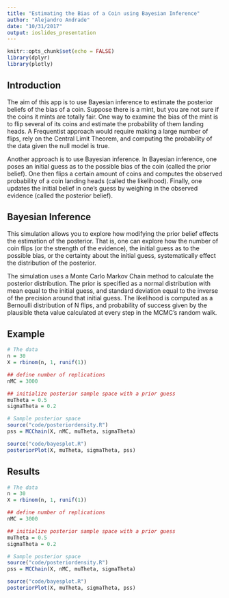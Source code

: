 ```yaml
---
title: "Estimating the Bias of a Coin using Bayesian Inference"
author: "Alejandro Andrade"
date: "10/31/2017"
output: ioslides_presentation
---
```


```r
knitr::opts_chunk$set(echo = FALSE)
library(dplyr)
library(plotly)
```

## Introduction
The aim of this app is to use Bayesian inference to estimate the posterior beliefs of the bias of a coin. Suppose there is a mint, but you are not sure if the coins it mints are totally fair. One way to examine the bias of the mint is to flip several of its coins and estimate the probability of them landing heads. A Frequentist approach would require making a large number of flips, rely on the Central Limit Theorem, and computing the probability of the data given the null model is true.  
  
Another approach is to use Bayesian inference. In Bayesian inference, one poses an initial guess as to the possible bias of the coin (called the prior belief). One then flips a certain amount of coins and computes the observed probability of a coin landing heads (called the likelihood). Finally, one updates the initial belief in one’s guess by weighing in the observed evidence (called the posterior belief).

## Bayesian Inference
This simulation allows you to explore how modifying the prior belief effects the estimation of the posterior. That is, one can explore how the number of coin flips (or the strength of the evidence), the initial guess as to the possible bias, or the certainty about the initial guess, systematically effect the distribution of the posterior.  
  
The simulation uses a Monte Carlo Markov Chain method to calculate the posterior distribution. The prior is specified as a normal distribution with mean equal to the initial guess, and standard deviation equal to the inverse of the precision around that initial guess. The likelihood is computed as a Bernoulli distribution of N flips, and probability of success given by the plausible theta value calculated at every step in the MCMC’s random walk.

## Example
```r
# The data
n = 30
X = rbinom(n, 1, runif(1))

## define number of replications
nMC = 3000

## initialize posterior sample space with a prior guess
muTheta = 0.5
sigmaTheta = 0.2

# Sample posterior space
source("code/posteriordensity.R")
pss = MCChain(X, nMC, muTheta, sigmaTheta)

source("code/bayesplot.R")
posteriorPlot(X, muTheta, sigmaTheta, pss)
```

## Results
```r
# The data
n = 30
X = rbinom(n, 1, runif(1))

## define number of replications
nMC = 3000

## initialize posterior sample space with a prior guess
muTheta = 0.5
sigmaTheta = 0.2

# Sample posterior space
source("code/posteriordensity.R")
pss = MCChain(X, nMC, muTheta, sigmaTheta)

source("code/bayesplot.R")
posteriorPlot(X, muTheta, sigmaTheta, pss)
```
